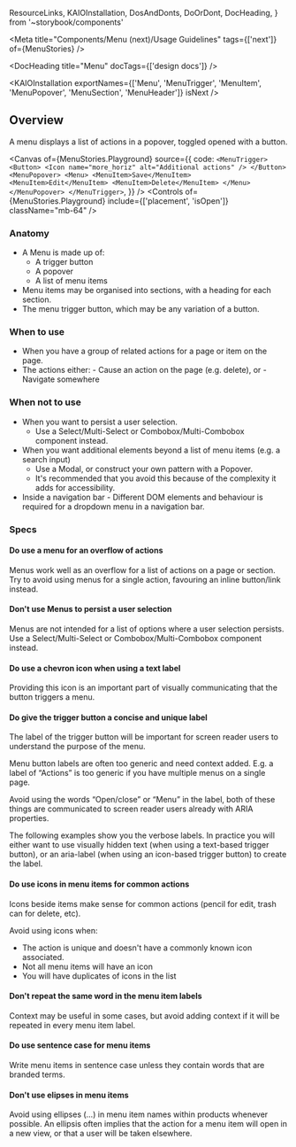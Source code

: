   ResourceLinks,
  KAIOInstallation,
  DosAndDonts,
  DoOrDont,
  DocHeading,
} from '~storybook/components'

<Meta title="Components/Menu (next)/Usage Guidelines" tags={['next']} of={MenuStories} />

<DocHeading title="Menu" docTags={['design docs']} />

<ResourceLinks
  sourceCode="https://github.com/cultureamp/kaizen-design-system/tree/main/packages/components/src/__next__/Menu"
  figma="https://www.figma.com/design/eZKEE5kXbEMY3lx84oz8iN/%F0%9F%92%9C-Heart-UI-Kit?m=auto&node-id=6262-0&t=I4H23jCrCJz4O2nf-1"
  ariaComponentPage="https://react-spectrum.adobe.com/react-aria/Menu.html"
  apiSpecification="/?path=/docs/actions-menu-v3-api-specification--docs"
/>

<KAIOInstallation
  exportNames={['Menu', 'MenuTrigger', 'MenuItem', 'MenuPopover', 'MenuSection', 'MenuHeader']}
  isNext
/>

## Overview

A menu displays a list of actions in a popover, toggled opened with a button.

<Canvas
  of={MenuStories.Playground}
  source={{
    code: `
<MenuTrigger>
  <Button>
    <Icon name="more_horiz" alt="Additional actions" />
  </Button>
  <MenuPopover>
    <Menu>
      <MenuItem>Save</MenuItem>
      <MenuItem>Edit</MenuItem>
      <MenuItem>Delete</MenuItem>
    </Menu>
  </MenuPopover>
</MenuTrigger>
  `,
  }}
/>
<Controls of={MenuStories.Playground} include={['placement', 'isOpen']} className="mb-64" />

### Anatomy

- A Menu is made up of:
  - A trigger button
  - A popover
  - A list of menu items
- Menu items may be organised into sections, with a heading for each section.
- The menu trigger button, which may be any variation of a button.

### When to use

- When you have a group of related actions for a page or item on the page.
- The actions either: - Cause an action on the page (e.g. delete), or - Navigate somewhere

### When not to use

- When you want to persist a user selection.
  - Use a Select/Multi-Select or Combobox/Multi-Combobox component instead.
- When you want additional elements beyond a list of menu items (e.g. a search input)
  - Use a Modal, or construct your own pattern with a Popover.
  - It's recommended that you avoid this because of the complexity it adds for accessibility.
- Inside a navigation bar - Different DOM elements and behaviour is required for a dropdown menu in a navigation bar.

### Specs

#### Do use a menu for an overflow of actions

Menus work well as an overflow for a list of actions on a page or section. Try to avoid using menus for a single action, favouring an inline button/link instead.

<DosAndDonts>
  <DoOrDont story={MenuDocsStories.ItemsDo} />
  <DoOrDont story={MenuDocsStories.ItemsDont} isDont />
</DosAndDonts>

#### Don't use Menus to persist a user selection

Menus are not intended for a list of options where a user selection persists. Use a Select/Multi-Select or Combobox/Multi-Combobox component instead.

<DosAndDonts>
  <DoOrDont story={MenuDocsStories.SelectionDont} isDont />
</DosAndDonts>

#### Do use a chevron icon when using a text label

Providing this icon is an important part of visually communicating that the button triggers a menu.

<DosAndDonts>
  <DoOrDont story={MenuDocsStories.LabelChevronDo} />
  <DoOrDont story={MenuDocsStories.LabelChevronDont} isDont />
</DosAndDonts>

#### Do give the trigger button a concise and unique label

The label of the trigger button will be important for screen reader users to understand the purpose of the menu.

Menu button labels are often too generic and need context added. E.g. a label of &ldquo;Actions&rdquo; is too generic if you have multiple menus on a single page.

Avoid using the words &ldquo;Open/close&rdquo; or &ldquo;Menu&rdquo; in the label, both of these things are communicated to screen reader users already with ARIA properties.

The following examples show you the verbose labels. In practice you will either want to use visually hidden text (when using a text-based trigger button), or an aria-label (when using an icon-based trigger button) to create the label.

<DosAndDonts>
  <DoOrDont story={MenuDocsStories.LabelDo} />
  <DoOrDont story={MenuDocsStories.LabelDont} isDont />
</DosAndDonts>

#### Do use icons in menu items for common actions

Icons beside items make sense for common actions (pencil for edit, trash can for delete, etc).

Avoid using icons when:

- The action is unique and doesn't have a commonly known icon associated.
- Not all menu items will have an icon
- You will have duplicates of icons in the list

<DosAndDonts>
  <DoOrDont story={MenuDocsStories.ItemsDo} />
  <DoOrDont story={MenuDocsStories.IconsDont} isDont />
</DosAndDonts>

#### Don't repeat the same word in the menu item labels

Context may be useful in some cases, but avoid adding context if it will be repeated in every menu item label.

<DosAndDonts>
  <DoOrDont story={MenuDocsStories.MenuItemLabelsDont} isDont />
</DosAndDonts>

#### Do use sentence case for menu items

Write menu items in sentence case unless they contain words that are branded terms.

<DosAndDonts>
  <DoOrDont story={MenuDocsStories.SentenceCaseDo} />
  <DoOrDont story={MenuDocsStories.SentenceCaseDont} isDont />
</DosAndDonts>

#### Don't use elipses in menu items

Avoid using ellipses (…) in menu item names within products whenever possible. An ellipsis often implies that the action for a menu item will open in a new view, or that a user will be taken elsewhere.

<DosAndDonts>
  <DoOrDont story={MenuDocsStories.ElipsesDo} />
  <DoOrDont story={MenuDocsStories.ElipsesDont} isDont />
</DosAndDonts>
